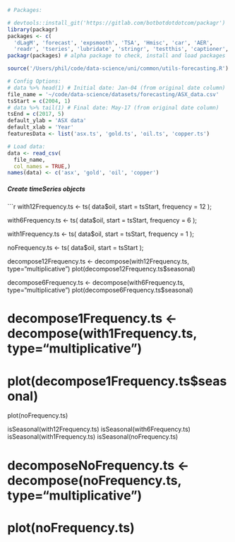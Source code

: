 
```r
# Packages:

# devtools::install_git('https://gitlab.com/botbotdotdotcom/packagr')
library(packagr)
packages <- c(
  'dLagM', 'forecast', 'expsmooth', 'TSA', 'Hmisc', 'car', 'AER',
  'readr', 'tseries', 'lubridate', 'stringr', 'testthis', 'captioner', 'urca')
packagr(packages) # alpha package to check, install and load packages

source('/Users/phil/code/data-science/uni/common/utils-forecasting.R')

# Config Options:
# data %>% head(1) # Initial date: Jan-04 (from original date column)
file_name = '~/code/data-science/datasets/forecasting/ASX_data.csv'
tsStart = c(2004, 1)
# data %>% tail(1) # Final date: May-17 (from original date column)
tsEnd = c(2017, 5)
default_ylab = 'ASX data'
default_xlab = 'Year'
featuresData <- list('asx.ts', 'gold.ts', 'oil.ts', 'copper.ts')

# Load data:
data <- read_csv(
  file_name,
  col_names = TRUE,)
names(data) <- c('asx', 'gold', 'oil', 'copper')
```


##### Create timeSeries objects

```r

with12Frequency.ts <- ts(
  data$oil,
  start = tsStart,
  frequency = 12
); 

with6Frequency.ts <- ts(
  data$oil,
  start = tsStart,
  frequency = 6
); 

with1Frequency.ts <- ts(
  data$oil,
  start = tsStart,
  frequency = 1
); 


noFrequency.ts <- ts(
  data$oil,
  start = tsStart
); 

decompose12Frequency.ts <- decompose(with12Frequency.ts, type="multiplicative") 
plot(decompose12Frequency.ts$seasonal)

decompose6Frequency.ts <- decompose(with6Frequency.ts, type="multiplicative") 
plot(decompose6Frequency.ts$seasonal)

# decompose1Frequency.ts <- decompose(with1Frequency.ts, type="multiplicative") 
# plot(decompose1Frequency.ts$seasonal)

plot(noFrequency.ts)

isSeasonal(with12Frequency.ts)
isSeasonal(with6Frequency.ts)
isSeasonal(with1Frequency.ts)
isSeasonal(noFrequency.ts)



# decomposeNoFrequency.ts <- decompose(noFrequency.ts, type="multiplicative") 
# plot(noFrequency.ts)
